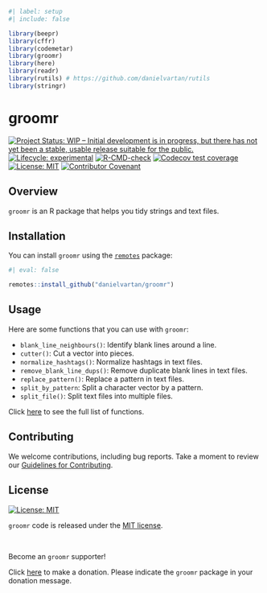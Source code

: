 ```r
#| label: setup
#| include: false

library(beepr)
library(cffr)
library(codemetar)
library(groomr)
library(here)
library(readr)
library(rutils) # https://github.com/danielvartan/rutils
library(stringr)
```

# groomr

<!-- badges: start -->
[![Project Status: WIP – Initial development is in progress, but there has not yet been a stable, usable release suitable for the public.](https://www.repostatus.org/badges/latest/wip.svg)](https://www.repostatus.org/#wip)
[![Lifecycle: experimental](https://img.shields.io/badge/lifecycle-experimental-orange.svg)](https://lifecycle.r-lib.org/articles/stages.html#experimental)
[![R-CMD-check](https://github.com/danielvartan/groomr/workflows/R-CMD-check/badge.svg)](https://github.com/danielvartan/groomr/actions)
[![Codecov test coverage](https://codecov.io/gh/danielvartan/groomr/branch/main/graph/badge.svg)](https://app.codecov.io/gh/danielvartan/groomr?branch=main)
[![License: MIT](https://img.shields.io/badge/license-MIT-green)](https://choosealicense.com/licenses/mit/)
[![Contributor Covenant](https://img.shields.io/badge/Contributor%20Covenant-2.1-4baaaa.svg)](code_of_conduct.md)
<!-- badges: end -->

## Overview

`groomr` is an R package that helps you tidy strings and text files.

## Installation

You can install `groomr` using the [`remotes`](https://github.com/r-lib/remotes) package:

``` r
#| eval: false

remotes::install_github("danielvartan/groomr")
```

## Usage

Here are some functions that you can use with `groomr`:

- `blank_line_neighbours()`: Identify blank lines around a line.
- `cutter()`: Cut a vector into pieces.
- `normalize_hashtags()`: Normalize hashtags in text files.
- `remove_blank_line_dups()`: Remove duplicate blank lines in text files.
- `replace_pattern()`: Replace a pattern in text files.
- `split_by_pattern`: Split a character vector by a pattern.
- `split_file()`: Split text files into multiple files.

Click [here](https://danielvartan.github.io/groomr/) to see the full list of functions.

## Contributing

We welcome contributions, including bug reports. Take a moment to review our [Guidelines for Contributing](https://danielvartan.github.io/groomr/CONTRIBUTING.html).

## License

[![License:
MIT](https://img.shields.io/badge/license-MIT-green)](https://opensource.org/license/mit/)

`groomr` code is released under the [MIT license](https://opensource.org/license/mit/).

<br>

Become an `groomr` supporter!

Click [here](https://github.com/sponsors/danielvartan) to make a donation. Please indicate the `groomr` package in your donation message.
